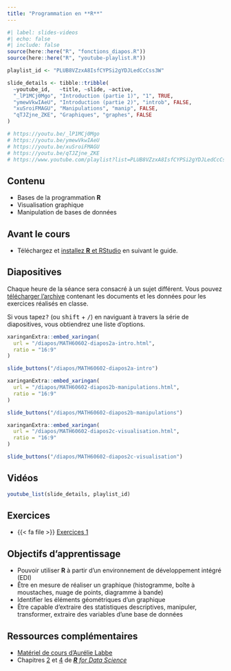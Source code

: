 ```yaml
---
title: "Programmation en **R**"
---
```


```r
#| label: slides-videos
#| echo: false
#| include: false
source(here::here("R", "fonctions_diapos.R"))
source(here::here("R", "youtube-playlist.R"))

playlist_id <- "PLUB8VZzxA8IsfCYPSi2gYDJLedCcCss3W"

slide_details <- tibble::tribble(
  ~youtube_id,   ~title, ~slide, ~active,
  "_lP1MCj0Mgo", "Introduction (partie 1)", "1", TRUE,
  "ymewVkwIAeU", "Introduction (partie 2)", "introb", FALSE,
  "xuSroiFMAGU", "Manipulations", "manip", FALSE,
  "qTJZjne_ZKE", "Graphiques", "graphes", FALSE
)

# https://youtu.be/_lP1MCj0Mgo
# https://youtu.be/ymewVkwIAeU
# https://youtu.be/xuSroiFMAGU
# https://youtu.be/qTJZjne_ZKE
# https://www.youtube.com/playlist?list=PLUB8VZzxA8IsfCYPSi2gYDJLedCcCss3W

```

## Contenu

- Bases de la programmation **R**
- Visualisation graphique
- Manipulation de bases de données

## Avant le cours

- Téléchargez et [installez **R** et RStudio](/contenu/installation) en suivant le guide.


## Diapositives 

Chaque heure de la séance sera consacré à un sujet différent. Vous pouvez [télécharger l'archive](/diapos/introR.zip) contenant les documents et les données pour les exercices réalisés en classe.

:::{.callout-tip}
Si vous tapez<kbd>?</kbd> (ou <kbd>shift</kbd> + <kbd>/</kbd>) en naviguant à travers la série de diapositives, vous obtiendrez une liste d'options.
:::



```r
xaringanExtra::embed_xaringan(
  url = "/diapos/MATH60602-diapos2a-intro.html",
  ratio = "16:9"
)
```
```r
slide_buttons("/diapos/MATH60602-diapos2a-intro")
```



```r
xaringanExtra::embed_xaringan(
  url = "/diapos/MATH60602-diapos2b-manipulations.html",
  ratio = "16:9"
) 
```
```r
slide_buttons("/diapos/MATH60602-diapos2b-manipulations")
```



```r
xaringanExtra::embed_xaringan(
  url = "/diapos/MATH60602-diapos2c-visualisation.html",
  ratio = "16:9"
)
```
```r
slide_buttons("/diapos/MATH60602-diapos2c-visualisation")
```

## Vidéos


```r
youtube_list(slide_details, playlist_id)
```

## Exercices

- {{< fa file >}} [Exercices 1](/exercices/01-exercice.html)

## Objectifs d'apprentissage

- Pouvoir utiliser **R** à partir d'un environnement de développement intégré (EDI)
- Être en mesure de réaliser un graphique (histogramme, boîte à moustaches, nuage de points, diagramme à bande) 
- Identifier les éléments géométriques d'un graphique
- Être capable d'extraire des statistiques descriptives, manipuler, transformer, extraire des variables d'une base de données

## Ressources complémentaires

- [Matériel de cours d'Aurélie Labbe](/files/Intro_R.zip)
- Chapitres [2](https://r4ds.hadley.nz/data-visualize) et [4](https://r4ds.hadley.nz/data-transform) de [***R** for Data Science*](https://r4ds.hadley.nz/)
